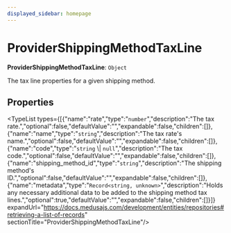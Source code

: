 ```yaml
---
displayed_sidebar: homepage
---
```



# ProviderShippingMethodTaxLine

 **ProviderShippingMethodTaxLine**: `Object`

The tax line properties for a given shipping method.

## Properties

<TypeList types={[{"name":"rate","type":"`number`","description":"The tax rate.","optional":false,"defaultValue":"","expandable":false,"children":[]},{"name":"name","type":"`string`","description":"The tax rate's name.","optional":false,"defaultValue":"","expandable":false,"children":[]},{"name":"code","type":"`string` \\| `null`","description":"The tax code.","optional":false,"defaultValue":"","expandable":false,"children":[]},{"name":"shipping_method_id","type":"`string`","description":"The shipping method's ID.","optional":false,"defaultValue":"","expandable":false,"children":[]},{"name":"metadata","type":"`Record<string, unknown>`","description":"Holds any necessary additional data to be added to the shipping method tax lines.","optional":true,"defaultValue":"","expandable":false,"children":[]}]} expandUrl="https://docs.medusajs.com/development/entities/repositories#retrieving-a-list-of-records" sectionTitle="ProviderShippingMethodTaxLine"/>
